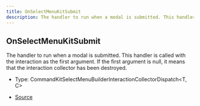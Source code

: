 ```yaml
---
title: OnSelectMenuKitSubmit
description: The handler to run when a modal is submitted. This handler is called with the interaction as the first argument. If the first argument is null, it means that the interaction collector has been destroyed.
---
```


## OnSelectMenuKitSubmit

The handler to run when a modal is submitted. This handler is called with the interaction as the first argument.
If the first argument is null, it means that the interaction collector has been destroyed.

- Type: CommandKitSelectMenuBuilderInteractionCollectorDispatch\<T, C>

- [Source](https://github.com/underctrl-io/commandkit/blob/98b939d6fdf8beaae597b4dc0351a139da52ee8d/packages/commandkit/src/components/v1/select-menu/common.ts#L10)